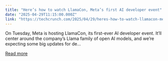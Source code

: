 ```yaml
---
title: "Here’s how to watch LlamaCon, Meta’s first AI developer event"
date: "2025-04-29T11:15:00.000Z"
link: "https://techcrunch.com/2025/04/29/heres-how-to-watch-llamacon-metas-first-ai-developer-event/"
---
```


On Tuesday, Meta is hosting LlamaCon, its first-ever AI developer event. It&#8217;ll center around the company&#8217;s Llama family of open AI models, and we&#8217;re expecting some big updates for de...

[Read more](https://techcrunch.com/2025/04/29/heres-how-to-watch-llamacon-metas-first-ai-developer-event/)
